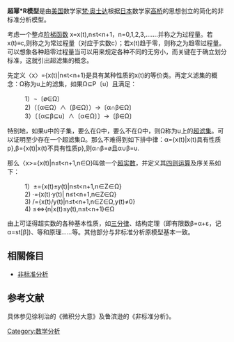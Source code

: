 {{Underlinked|time=2018-10-15T13:25:55+00:00}}
{{NoteTA
|G1 = Math
}}
'''超幂*R模型'''是由[[美国|美国]]数学家[[梵·奥士达|梵·奥士达]]根据[[日本|日本]]数学家[[高桥|高桥]]的思想创立的简化的非标准分析模型。

考虑一个整点[[阶梯函数|阶梯函数]] x=x(t),n≤t<n+1，n=0,1,2,3,…….并称之为过程量。若x(t)≡c,则称之为常过程量（对应于实数c）；若x(t)趋于零，则称之为趋零过程量。可以想象各种趋零过程量当可以用来规定各种不同的无穷小，而关键在于确立划分标准，这就引出超滤集的概念。 

先定义〈x〉={x(t)|n≤t<n+1}是具有某种性质的x(t)的等价类。再定义滤集的概念：Ω称为u上的滤集，如果Ω⊆Ρ〔u〕且满足：

:1）¬〔ø∈Ω〕
:2)（〔α∈Ω）∧〔β∈Ω〕）→〔α∩β∈Ω〕
:3）〔〔α⊆β⊆u〕∧〔α∈Ω〕〕→〔β∈Ω〕

特别地，如果u中的子集，要么在Ω中，要么不在Ω中，则Ω称为u上的[[超滤集|超滤集]]。可以证明至少存在一个超滤集Ω。那么不难得到如下排中律：α={x(t)|x(t)具有性质p},β={x(t)|x(t)不具有性质p},则α∩β=ø且α∪β=u.

那么〈x>={x(t)|n≤t<n+1,n∈Ω}叫做一个[[超实数|超实数]]，并定义其[[四则运算|四则运算]]及序关系如下：

:1）<x>±<y>={x(t)±y(t)|n≤t<n+1,n∈Z∈Ω}
:2) <x>·<y>={x(t)·y(t)| n≤t<n+1,n∈Z∈Ω}
:3) <x>/<y>={x(t)/y(t)|n≤t<n+1,n∈Z∈Ω,y(t)≠0}
:4) <x>≤<y>⇔{n|x(t)≤y(t),n≤t<n+1}∈Ω

由上可证得超实数的各种基本性质，如[[三分律|三分律]]、结构定理（即有限数β=α+ε，记α=st[β])、等和原理……等。其他部分与非标准分析原模型基本一致。

==相關條目==
* [[非标准分析|非标准分析]]

==参考文献==
具体参见徐利治的《微积分大意》及鲁滨逊的《非标准分析》。
[[Category:数学分析|Category:数学分析]]